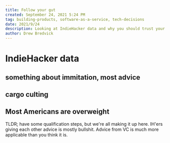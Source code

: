 ```yaml
---
title: Follow your gut
created: September 24, 2021 5:24 PM
tag: building-products, software-as-a-service, tech-decisions
date: 2021/9/24
description: Looking at IndieHacker data and why you should trust your instincts.
author: Drew Bredvick
---
```


# IndieHacker data

## something about immitation, most advice

## cargo culting

## Most Americans are overweight

TLDR; have some qualification steps, but we're all making it up here. IH'ers giving each other advice is mostly bullshit. Advice from VC is much more applicable than you think it is.
